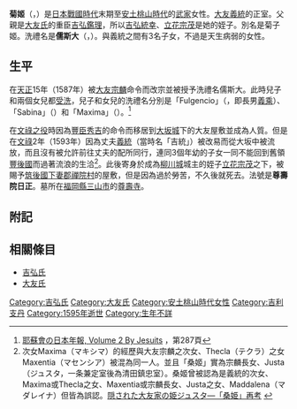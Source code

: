 '''菊姬'''（{{jpn|j=菊姫|kana=きくひめ|rm=Kikuhime}}，{{bd|？||1595年|12月4日|}}）是[[日本戰國時代|日本戰國時代]]末期至[[安土桃山時代|安土桃山時代]]的[[武家|武家]]女性。[[大友義統|大友義統]]的正室。父親是[[大友氏|大友氏]]的重臣[[吉弘鑑理|吉弘鑑理]]，所以[[吉弘統幸|吉弘統幸]]、[[立花宗茂|立花宗茂]]是她的姪子。別名是菊子姬。洗禮名是'''儒斯大'''（{{lang-ja|ジュスタ}}，{{lang-es|Justa}}）。與義統之間有3名子女，不過是天生病弱的女性。

== 生平 ==
在[[天正_(日本)|天正]]15年（1587年）被[[大友宗麟|大友宗麟]]命令而改宗並被授予洗禮名儒斯大。此時兒子和兩個女兒都[[受洗|受洗]]，兒子和女兒的洗禮名分別是「Fulgencio」（{{lang|ja|フルゼンシオ}}，即長男[[大友義乘|義乘]]）、「Sabina」（{{lang|ja|サビイナ}}）和「Maxima」（{{lang|ja|マキシマ}}）。<ref>[https://books.google.co.jp/books?id=P0HSAAAAMAAJ&printsec=frontcover#v=onepage&q&f=false 耶蘇會の日本年報, Volume 2 By Jesuits] {{Wayback|url=https://books.google.co.jp/books?id=P0HSAAAAMAAJ&printsec=frontcover#v=onepage&q&f=false |date=20210711093837 }}，第287頁</ref>

在[[文祿之役|文祿之役]]時因為[[豐臣秀吉|豐臣秀吉]]的命令而移居到[[大坂城|大坂城]]下的大友屋敷並成為人質。但是在[[文祿|文祿]]2年（1593年）因為丈夫[[大友義統|義統]]（當時名「吉統」）被改易而從大坂中被流放，而且沒有被允許前往丈夫的配所同行，連同3個年幼的子女一同不能回到舊領[[豐後國|豐後國]]而過著流浪的生洽<ref>次女Maxima（マキシマ）的經歷與大友宗麟之次女、Thecla（テクラ）之女Maxentia（マセンシア）被混為同一人。並且「桑姬」實為宗麟長女、Justa（ジュスタ，一条兼定室後為清田鎮忠室）。桑姬曾被認為是義統的次女、Maxima或Thecla之女、Maxentia或宗麟長女、Justa之女、Maddalena（マダレイナ）但皆為誤認。[http://twoton1638.blogspot.com/2017/12/blog-post.html 隠された大友家の姫ジュスタ―「桑姫」再考] {{Wayback|url=http://twoton1638.blogspot.com/2017/12/blog-post.html |date=20190805054306 }}</ref>。此後寄身於成為[[柳川城|柳川城]]城主的姪子[[立花宗茂|立花宗茂]]之下，被賜予[[筑後國|筑後國]][[下妻郡|下妻郡]][[禪院村|禪院村]]的屋敷，但是因為過於勞苦，不久後就死去。法號是'''尊壽院日正'''。墓所在[[福岡縣|福岡縣]][[三山市|三山市]]的[[尊壽寺|尊壽寺]]。

== 附記 ==
<references/>

== 相關條目 ==
*[[吉弘氏|吉弘氏]]
*[[大友氏|大友氏]]

[[Category:吉弘氏|Category:吉弘氏]]
[[Category:大友氏|Category:大友氏]]
[[Category:安土桃山時代女性|Category:安土桃山時代女性]]
[[Category:吉利支丹|Category:吉利支丹]]
[[Category:1595年逝世|Category:1595年逝世]]
[[Category:生年不詳|Category:生年不詳]]